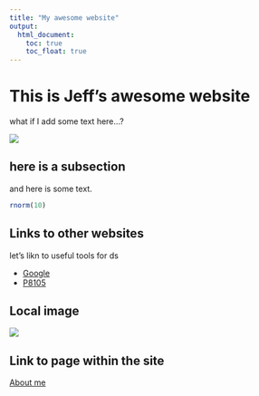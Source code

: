 ```yaml
---
title: "My awesome website"
output: 
  html_document:
    toc: true
    toc_float: true
---
```


# This is Jeff's awesome website

what if I add some text here...?

![](https://media.giphy.com/media/drXGoW1iudhKw/giphy.gif)


## here is a subsection

and here is some text.

```r
rnorm(10)
```

## Links to other websites

let's likn to useful tools for ds

* [Google](http://www.google.com)
* [P8105](http://p8105.com)

## Local image

![](image/123.jpg)

## Link to page within the site

[About me](about_me.html)





